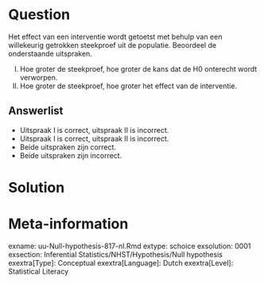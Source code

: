 Question
========
  
Het effect van een interventie wordt getoetst met behulp van een willekeurig getrokken steekproef uit de populatie. Beoordeel de onderstaande uitspraken. 
 
I.   Hoe groter de steekproef, hoe groter de kans dat de H0 onterecht wordt verworpen.
II.  Hoe groter de steekproef, hoe groter het effect van de interventie.

  
Answerlist
----------
* Uitspraak I is correct, uitspraak II is incorrect.
* Uitspraak I is correct, uitspraak II is incorrect. 
* Beide uitspraken zijn correct. 
* Beide uitspraken zijn incorrect. 


Solution
========
  



Meta-information
================
exname: uu-Null-hypothesis-817-nl.Rmd
extype: schoice
exsolution: 0001
exsection: Inferential Statistics/NHST/Hypothesis/Null hypothesis
exextra[Type]: Conceptual
exextra[Language]: Dutch
exextra[Level]: Statistical Literacy
